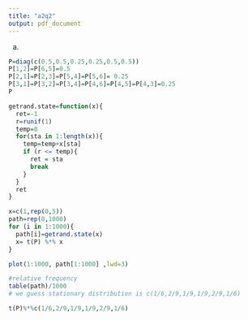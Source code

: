 ```yaml
---
title: "a2q2"
output: pdf_document
---
```


(a)

```r
P=diag(c(0.5,0.5,0.25,0.25,0.5,0.5))
P[1,2]=P[6,5]=0.5
P[2,1]=P[2,3]=P[5,4]=P[5,6]= 0.25
P[3,1]=P[3,2]=P[3,4]=P[4,6]=P[4,5]=P[4,3]=0.25
P

getrand.state=function(x){
  ret=-1
  r=runif(1)
  temp=0
  for(sta in 1:length(x)){
    temp=temp+x[sta]
    if (r <= temp){
      ret = sta
      break
    }
  }
  ret
}

x=c(1,rep(0,5))
path=rep(0,1000)
for (i in 1:1000){
  path[i]=getrand.state(x)
  x= t(P) %*% x
}

plot(1:1000, path[1:1000] ,lwd=3)

#relative frequency
table(path)/1000
# we guess stationary distribution is c(1/6,2/9,1/9,1/9,2/9,1/6)

t(P)%*%c(1/6,2/9,1/9,1/9,2/9,1/6)



``` 

